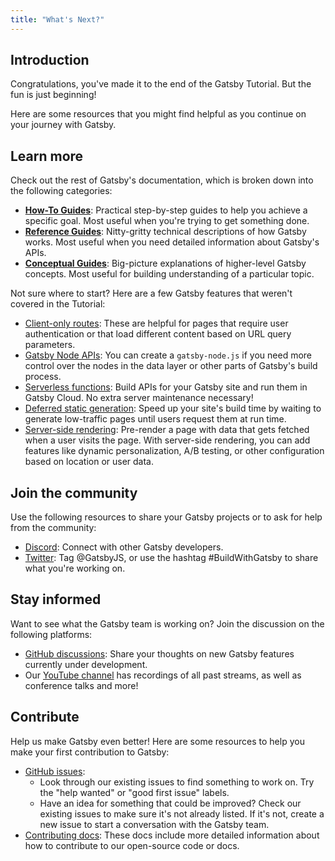 ```yaml
---
title: "What's Next?"
---
```


## Introduction

Congratulations, you've made it to the end of the Gatsby Tutorial. But the fun is just beginning!

Here are some resources that you might find helpful as you continue on your journey with Gatsby.

## Learn more

Check out the rest of Gatsby's documentation, which is broken down into the following categories:

- [**How-To Guides**](/docs/how-to/): Practical step-by-step guides to help you achieve a specific goal. Most useful when you're trying to get something done.
- [**Reference Guides**](/docs/reference/): Nitty-gritty technical descriptions of how Gatsby works. Most useful when you need detailed information about Gatsby's APIs.
- [**Conceptual Guides**](/docs/conceptual/): Big-picture explanations of higher-level Gatsby concepts. Most useful for building understanding of a particular topic.

Not sure where to start? Here are a few Gatsby features that weren't covered in the Tutorial:

- [Client-only routes](/docs/how-to/routing/client-only-routes-and-user-authentication): These are helpful for pages that require user authentication or that load different content based on URL query parameters.
- [Gatsby Node APIs](/docs/reference/config-files/gatsby-node/): You can create a `gatsby-node.js` if you need more control over the nodes in the data layer or other parts of Gatsby's build process.
- [Serverless functions](/docs/reference/functions/): Build APIs for your Gatsby site and run them in Gatsby Cloud. No extra server maintenance necessary!
- [Deferred static generation](/docs/how-to/rendering-options/using-deferred-static-generation): Speed up your site's build time by waiting to generate low-traffic pages until users request them at run time.
- [Server-side rendering](/docs/how-to/rendering-options/using-server-side-rendering/): Pre-render a page with data that gets fetched when a user visits the page. With server-side rendering, you can add features like dynamic personalization, A/B testing, or other configuration based on location or user data.

## Join the community

Use the following resources to share your Gatsby projects or to ask for help from the community:

- [Discord](https://gatsby.dev/discord): Connect with other Gatsby developers.
- [Twitter](https://twitter.com/gatsbyjs): Tag @GatsbyJS, or use the hashtag #BuildWithGatsby to share what you're working on.

## Stay informed

Want to see what the Gatsby team is working on? Join the discussion on the following platforms:

- [GitHub discussions](https://github.com/gatsbyjs/gatsby/discussions): Share your thoughts on new Gatsby features currently under development.
- Our [YouTube channel](https://www.youtube.com/c/Gatsbyjs) has recordings of all past streams, as well as conference talks and more!

## Contribute

Help us make Gatsby even better! Here are some resources to help you make your first contribution to Gatsby:

- [GitHub issues](https://github.com/gatsbyjs/gatsby/issues):
  - Look through our existing issues to find something to work on. Try the "help wanted" or "good first issue" labels.
  - Have an idea for something that could be improved? Check our existing issues to make sure it's not already listed. If it's not, create a new issue to start a conversation with the Gatsby team.
- [Contributing docs](/contributing/): These docs include more detailed information about how to contribute to our open-source code or docs.
